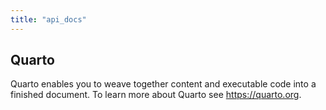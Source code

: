 ```yaml
---
title: "api_docs"
---
```


## Quarto

Quarto enables you to weave together content and executable code into a finished document. To learn more about Quarto see <https://quarto.org>.
